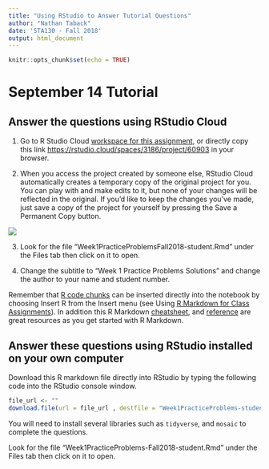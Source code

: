 ```yaml
---
title: "Using RStudio to Answer Tutorial Questions"
author: "Nathan Taback"
date: 'STA130 - Fall 2018'
output: html_document
---
```


```r
knitr::opts_chunk$set(echo = TRUE)
```

# September 14 Tutorial

## Answer the questions using RStudio Cloud  

1. Go to R Studio Cloud [workspace for this assignment](https://rstudio.cloud/spaces/3186/project/60903), or directly copy this link <https://rstudio.cloud/spaces/3186/project/60903> in your browser.

2. When you access the project created by someone else, RStudio Cloud automatically creates a temporary copy of the original project for you. You can play with and make edits to it, but none of your changes will be reflected in the original. If you’d like to keep the changes you’ve made, just save a copy of the project for yourself by pressing the Save a Permanent Copy button.

![](forkProject.png)

3. Look for the file "Week1PracticeProblemsFall2018-student.Rmd" under the Files tab then click on it to open.

4. Change the subtitle to "Week 1 Practice Problems Solutions" and change the author to your name and student number.

Remember that [R code chunks](http://rmarkdown.rstudio.com/authoring_rcodechunks.html) can be inserted directly into the notebook by choosing Insert R from the Insert menu (see Using [R Markdown for Class Assignments](https://ntaback.github.io/UofT_STA130/Rmarkdownforclassreports.html)). In addition this R Markdown [cheatsheet](http://www.rstudio.com/wp-content/uploads/2016/03/rmarkdown-cheatsheet-2.0.pdf), and [reference](http://www.rstudio.com/wp-content/uploads/2015/03/rmarkdown-reference.pdf) are great resources as you get started with R Markdown. 


## Answer these questions using RStudio installed on your own computer

Download this R markdown file directly into RStudio by typing the following code into the RStudio console window.   

```r
file_url <- ""
download.file(url = file_url , destfile = "Week1PracticeProblems-student.Rmd")
```

You will need to install several libraries such as `tidyverse`, and `mosaic` to complete the questions.

Look for the file "Week1PracticeProblems-Fall2018-student.Rmd" under the Files tab then click on it to open.